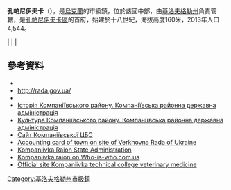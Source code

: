 {{No footnotes|time=2015-09-16T13:17:16+00:00}}
'''孔帕尼伊夫卡'''（{{lang-uk|Компаніївка}}），是[[烏克蘭|烏克蘭]]的市級鎮，位於該國中部，由[[基洛夫格勒州|基洛夫格勒州]]負責管轄，是[[孔帕尼伊夫卡區|孔帕尼伊夫卡區]]的首府，始建於十八世紀，海拔高度160米，2013年人口4,544。

{{Coord|48|15|12|N|32|12|19|E|display=title}}

<gallery>
|
|
|
</gallery>

==參考資料==
*{{cite web|title=Kompaniivka (Ternopil Oblast, Kompaniivka Raion)|url=http://weather.in.ua/en/kirovogradskaja/11259|work=weather.in.ua|accessdate=4 April 2012|archive-date=2016-03-04|archive-url=https://web.archive.org/web/20160304094725/http://weather.in.ua/en/kirovogradskaja/11259|dead-url=no}}
*[http://w1.c1.rada.gov.ua/pls/z7502/A005?rdat1=03.07.2008&rf7571=16931 http://rada.gov.ua/]{{dead link|date=2017年12月 |bot=InternetArchiveBot |fix-attempted=yes }}
*{{cite web|url=http://selenie.org.ua/?p=76|title=History Kompaniivka part 1|date=2 September 2008|accessdate=13 April 2012|deadurl=yes|archiveurl=https://archive.is/20120729234800/http://selenie.org.ua/?p=76|archivedate=2012年7月29日}}
*[https://web.archive.org/web/20091106173455/http://kompn.kw.ukrtel.net/stor-dov.htm Історія Компаніївського району. Компаніївська районна державна адміністрація]
*[https://web.archive.org/web/20050205173146/http://kompn.kw.ukrtel.net/Kultura1.htm Культура Компаніївського району. Компаніївська районна державна адміністрація]
*[https://sites.google.com/site/komplib/home Сайт Компаніївської ЦБС] {{Wayback|url=https://sites.google.com/site/komplib/home |date=20201019195704 }}
* [http://gska2.rada.gov.ua/pls/z7502/A005?rdat1=03.07.2008&rf7571=16931 Accounting card of town on site of Verkhovna Rada of Ukraine]{{dead link|date=2017年12月 |bot=InternetArchiveBot |fix-attempted=yes }}
* [https://web.archive.org/web/20040904170730/http://kompn.kw.ukrtel.net/ Kompaniivka Raion State Administration]
* [https://web.archive.org/web/20101012114554/http://who-is-who.com.ua/bookmaket/kirovograd/4/48.html Kompaniivka raion on Who-is-who.com.ua]
* [https://web.archive.org/web/20100729165716/http://ktvm.com.ua/ Official site Kompaniivka technical college veterinary medicine]

{{DEFAULTSORT:Компаніївка}}
[[Category:基洛夫格勒州市級鎮|Category:基洛夫格勒州市級鎮]]


{{Kirovohrad-geo-stub}}